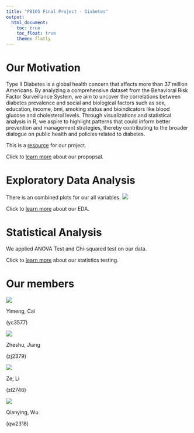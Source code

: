 ```yaml
---
title: "P8105 Final Project - Diabetes"
output: 
  html_document:
    toc: true
    toc_float: true
    theme: flatly
---
```


# Our Motivation

Type II Diabetes is a global health concern that affects more than 37 million Americans. By analyzing a comprehensive dataset from the Behavioral Risk Factor Surveillance System, we aim to uncover the correlations between diabetes prevalence and social and biological factors such as sex, education, income, bmi, smoking status and bioindicators like blood glucose and cholesterol levels. Through visualizations and statistical analysis in R, we aspire to highlight patterns that could inform better prevention and management strategies, thereby contributing to the broader dialogue on public health and policies related to diabetes.

This is a [resource](https://www.kaggle.com/datasets/alexteboul/diabetes-health-indicators-dataset/data) for our project.

Click to [learn more](Proposal.html) about our propopsal.

# Exploratory Data Analysis

There is an combined plots for our all variables.
![](images/RplotCombined.png)

Click to [learn more](EDA.html) about our EDA.

# Statistical Analysis

We applied ANOVA Test and Chi-squared test on our data.

Click to [learn more](statisticalanaylsis.html) about our statistics testing.

# Our members

![](images/YimengCai.jpg)  

Yimeng, Cai

(yc3577) 

![](images/ZheshuJiang.jpg)  

Zheshu, Jiang

(zj2379) 

![](images/ZeLi.jpg)   

Ze, Li

(zl2746)  

![](images/QianyingWu.jpg)

Qianying, Wu

(qw2318)
